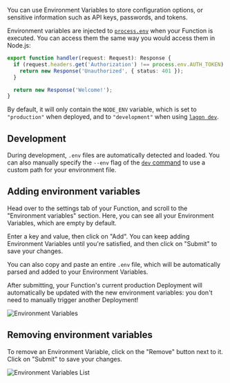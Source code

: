 
You can use Environment Variables to store configuration options, or sensitive information such as API keys, passwords, and tokens.

Environment variables are injected to [`process.env`](http://localhost:3000/runtime-apis#processenv) when your Function is executed. You can access them the same way you would access them in Node.js:

```typescript {2}
export function handler(request: Request): Response {
  if (request.headers.get('Authorization') !== process.env.AUTH_TOKEN) {
    return new Response('Unauthorized', { status: 401 });
  }

  return new Response('Welcome!');
}
```

By default, it will only contain the `NODE_ENV` variable, which is set to `"production"` when deployed, and to `"development"` when using [`lagon dev`](/cli#lagon-dev).

## Development

During development, `.env` files are automatically detected and loaded. You can also manually specify the `--env` flag of the [`dev` command](http://localhost:3000/cli#lagon-dev) to use a custom path for your environment file.

## Adding environment variables

Head over to the settings tab of your Function, and scroll to the "Environment variables" section. Here, you can see all your Environment Variables, which are empty by default.

Enter a key and value, then click on "Add". You can keep adding Environment Variables until you're satisfied, and then click on "Submit" to save your changes.

You can also copy and paste an entire `.env` file, which will be automatically parsed and added to your Environment Variables.

<Callout type="info">
  After submitting, your Function's current production Deployment will automatically be updated with the new environment
  variables: you don't need to manually trigger another Deployment!
</Callout>

![Environment Variables](/images/env-variables.png)

## Removing environment variables

To remove an Environment Variable, click on the "Remove" button next to it. Click on "Submit" to save your changes.

![Environment Variables List](/images/env-variables-list.png)
